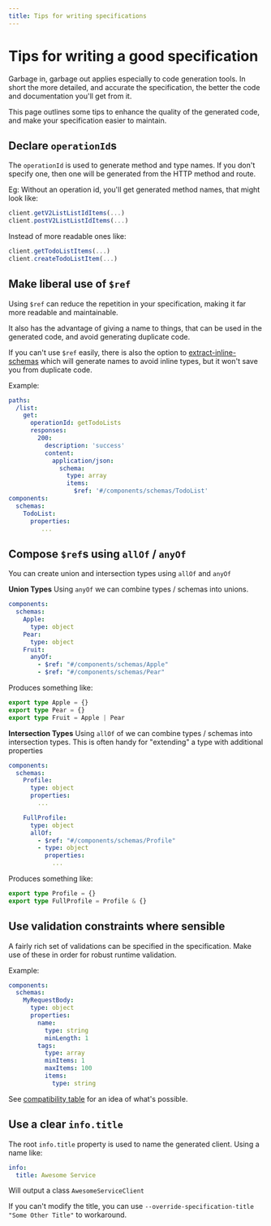 ```yaml
---
title: Tips for writing specifications
---
```


# Tips for writing a good specification

Garbage in, garbage out applies especially to code generation tools. In short the more detailed, and accurate the
specification, the better the code and documentation you'll get from it.

This page outlines some tips to enhance the quality of the generated code, and make your specification easier to maintain.

## Declare `operationId`s

The `operationId` is used to generate method and type names. If you don't specify one,
then one will be generated from the HTTP method and route.

Eg:
Without an operation id, you'll get generated method names, that might look like:
```typescript
client.getV2ListListIdItems(...)
client.postV2ListListIdItems(...)
```

Instead of more readable ones like:
```typescript
client.getTodoListItems(...)
client.createTodoListItem(...)
```

## Make liberal use of `$ref`

Using `$ref` can reduce the repetition in your specification, making it far more readable
and maintainable.

It also has the advantage of giving a name to things, that can be used in the generated code,
and avoid generating duplicate code.

If you can't use `$ref` easily, there is also the option to [extract-inline-schemas](./concepts/extract-inline-schemas)
which will generate names to avoid inline types, but it won't save you from duplicate code.

Example:
```yaml
paths:
  /list:
    get:
      operationId: getTodoLists
      responses:
        200:
          description: 'success'
          content:
            application/json:
              schema:
                type: array
                items:
                  $ref: '#/components/schemas/TodoList'
components:
  schemas:
    TodoList:
      properties:
         ...
```

## Compose `$ref`s using `allOf` / `anyOf`
You can create union and intersection types using `allOf` and `anyOf`

**Union Types**
Using `anyOf` we can combine types / schemas into unions.
```yaml
components:
  schemas:
    Apple:
      type: object
    Pear:
      type: object
    Fruit:
      anyOf:
        - $ref: "#/components/schemas/Apple"
        - $ref: "#/components/schemas/Pear"
```
Produces something like:
```typescript
export type Apple = {}
export type Pear = {}
export type Fruit = Apple | Pear
````

**Intersection Types**
Using `allOf` of we can combine types / schemas into intersection types. This is often
handy for "extending" a type with additional properties
```yaml
components:
  schemas:
    Profile:
      type: object
      properties:
        ...

    FullProfile:
      type: object
      allOf:
        - $ref: "#/components/schemas/Profile"
        - type: object
          properties:
            ...
```
Produces something like:
```typescript
export type Profile = {}
export type FullProfile = Profile & {}
````

## Use validation constraints where sensible

A fairly rich set of validations can be specified in the specification. Make use of these in order
for robust runtime validation.

Example:
```yaml
components:
  schemas:
    MyRequestBody:
      type: object
      properties:
        name:
          type: string
          minLength: 1
        tags:
          type: array
          minItems: 1
          maxItems: 100
          items:
            type: string
```

See [compatibility table](../overview/compatibility#schema-object) for an idea of what's possible.

## Use a clear `info.title`

The root `info.title` property is used to name the generated client. Using a name like:
```yaml
info:
  title: Awesome Service
```

Will output a class `AwesomeServiceClient`

If you can't modify the title, you can use `--override-specification-title "Some Other Title"`
to workaround.
